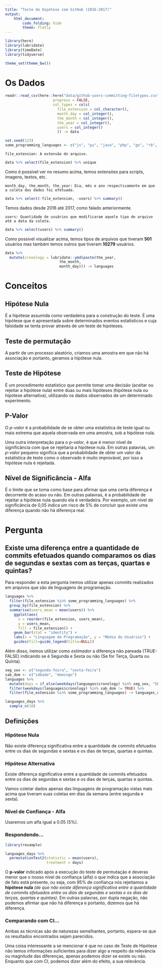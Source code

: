 ```yaml
---
title: "Teste de Hipótese com GitHub (2016-2017)"
output:
    html_document:
        code_folding: hide
        theme: flatly
---
```


```r
library(here)
library(lubridate)
library(timeDate)
library(tidyverse)

theme_set(theme_bw())

```

# Os Dados

```r
readr::read_csv(here::here("data/github-users-committing-filetypes.csv"),
                      progress = FALSE,
                      col_types = cols(
                        file_extension = col_character(),
                        month_day = col_integer(),
                        the_month = col_integer(),
                        the_year = col_integer(),
                        users = col_integer()
                        )) -> data

set.seed(123)
some_programming_languages <- c("js", "py", "java", "php", "go", "rb", "c", "go", "ts", "swift")
```

```
file_extension: A extensão do arquivo.
```
```r
data %>% select(file_extension) %>% unique
```

Como é possível ver no resumo acima, temos extensões para scripts, imagens, textos, etc.

```
month_day, the_month, the_year: Dia, mês e ano respectivamente em que a coleta dos dados foi efetuada.
```
```r
data %>% select(-file_extension, -users) %>% summary()
```

Temos dados desde 2016 até 2017, como falado anteriormente.

```
users: Quantidade de usuários que modificaram aquele tipo de arquivo até a data da coleta.
```
```r
data %>% select(users) %>% summary()
```

Como possível visualizar acima, temos tipos de arquivos que tiveram __501__ usuários mas também temos outros que tiveram __10279__ usuários.

```r
data %>%
  mutate(cronology = lubridate::ymd(paste(the_year,
                         the_month,
                         month_day))) -> languages
```

# Conceitos

## Hipótese Nula

É a hipótese assumida como verdadeira para a construção do teste. É uma hipótese que é apresentada sobre determinados eventos estatísticos e cuja falsidade se tenta provar através de um teste de hipóteses.

## Teste de permutação

A partir de um processo aleatório, criamos uma amostra em que não há associação e portanto, geramos a hipótese nula.

## Teste de Hipótese

É um procedimento estatístico que permite tomar uma decisão (aceitar ou rejeitar a hipótese nula) entre duas ou mais hipóteses (hipótese nula ou hipótese alternativa), utilizando os dados observados de um determinado experimento.

## P-Valor

O _p-valor_ é a probabilidade de se obter uma estatística de teste igual ou mais extrema que aquela observada em uma amostra, sob a hipótese nula. 

Uma outra interpretação para o _p-valor_, é que é menor nível de significância com que se rejeitaria a hipótese nula. Em outras palavras, um _p-valor_ pequeno significa que a probabilidade de obter um valor da estatística de teste como o observado é muito improvável, por isso a hipótese nula é rejeitada.

## Nível de Significância - Alfa

É o limite que se toma como base para afirmar que uma certa diferença é decorrente do acaso ou
não. Em outras palavras, é a probabilidade de rejeitar a hipótese nula quando ela é verdadeira. Por exemplo, um nível de significância de 0,05 indica um risco de 5% de concluir que existe uma diferença quando não há diferença real.

# Pergunta 

## Existe uma diferença entre a quantidade de commits efetuados quando comparamos os dias de segundas e sextas com as terças, quartas e quintas?

Para responder a esta pergunta iremos utilizar apenas commits realizados em arquivos que são de linguagens de programação.

```r
languages %>% 
  filter(file_extension %in% some_programming_languages) %>%
  group_by(file_extension) %>%
  summarise(users_mean = mean(users)) %>%
    ggplot(aes(
      x = reorder(file_extension, users_mean),
      y = users_mean,
      fill = file_extension)) + 
    geom_bar(stat = "identity") + 
    labs(x = "Linguagem de Programação", y = "Média de Usuários") +
    guides(fill=guide_legend(title=NULL))

```

Além disso, iremos utilizar como _estimador_ a diferença não pareada (TRUE-FALSE) indicando se é Segunda e Sexta ou não (Se for Terça, Quarta ou Quinta).

```r
seg_sex <- c("segunda-feira", "sexta-feira")
sab_dom <- c("sábado", "domingo")
languages %>%
  mutate(days = if_else(weekdays(languages$cronology) %in% seg_sex, "SEG-SEX", "TER-QUA-QUI")) %>% 
  filter(weekdays(languages$cronology) %in% sab_dom != TRUE) %>%
  filter(file_extension %in% some_programming_languages) -> languages_days

languages_days %>%
  sample_n(10)

```

## Definições

### Hipótese Nula

Não existe diferença significativa entre a quantidade de commits efetuados entre os dias de segundas e sextas e os dias de terças, quartas e quintas.

### Hipótese Alternativa

Existe diferença significativa entre a quantidade de commits efetuados entre os dias de segundas e sextas e os dias de terças, quartas e quintas.

Vamos coletar dados apenas das linguagens de programação vistas mais acima que tiveram suas coletas em dias da semana (entre segunda e sexta).

### Nível de Confiança - Alfa

Usaremos um alfa igual a 0.05 (5%).

### Respondendo...

```r
library(resample)

languages_days %>%
  permutationTest2(statistic = mean(users), 
                   treatment = days)
```

O __p-valor__ indicado após a execução do teste de permutação é deveras menor que o nosso nível de confiança (alfa) o que indica que a associação de fato está presente, ou seja, com 95% de confiança nós rejeitamos a __hipótese nula__ _(de que não existe diferença significativa entre a quantidade de commits efetuados entre os dias de segundas e sextas e os dias de terças, quartas e quintas)_. Em outras palavras, por dupla negação, não podemos afirmar que não há diferença e portanto, dizemos que há diferença. 

### Comparando com CI...

Ambas as técnicas são de naturezas semelhantes, portanto, espera-se que os resultados encontrados sejam parecidos. 

Uma coisa interessante a se mencionar é que no caso de Teste de Hipótese não temos informações suficientes para dizer algo a respeito da relevância ou magnitude das diferenças, apenas podemos dizer se existe ou não. Enquanto que com CI, podemos dizer além do efeito, a sua relevância.
